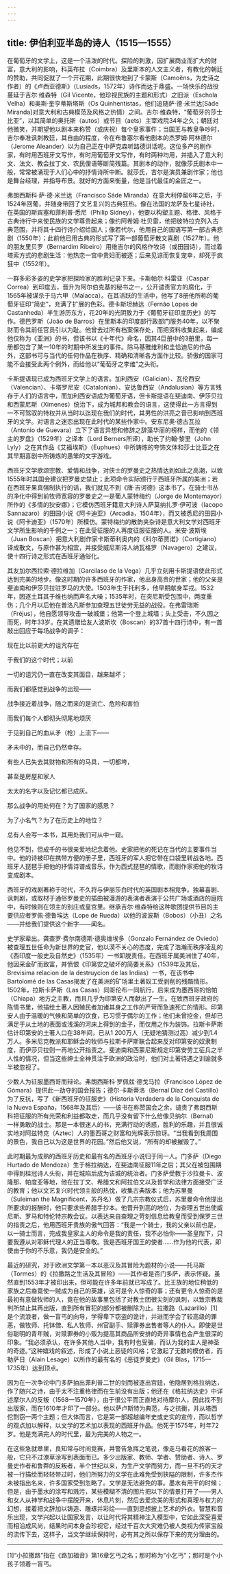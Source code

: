 ```yaml
---
---
---
```

title: 伊伯利亚半岛的诗人（1515—1555）
---




在葡萄牙的文学上，这是一个活泼的时代。探险的刺激，因扩展商业而扩大的财富，意大利的影响，科英布拉（Coimbra）及里斯本的人文主义者，有教化的朝廷的赞助，共同促就了一个开花期，此期很快地到了卡蒙斯（Camoëns，为史诗之作者）的《卢西亚德斯》（Lusiads，1572年）诗作而达于鼎盛。一场快乐的战役蔓延于吉尔·维森特（Gil Vicente，他珍视民族的主题和形式）之旧派（Eschola Velha）和奥斯·奎亨蒂斯塔斯（Os Quinhentistas，他们追随萨·德·米兰达[Sáde Miranda]对意大利和古典模范及风格之热情）之间。吉尔·维森特，“葡萄牙的莎士比亚”，以其简单的奥托斯（autos）或节目（aets）主宰戏院34年之久；朝廷对他微笑，并期望他以剧本来称赞（或庆祝）每个皇家事件；当国王与教皇争吵时，吉尔奉准讽刺教廷，其自由的程度，令在布鲁塞尔看他剧本的杰罗姆·阿林德尔（Jerome Aleander）以为自己正在中萨克森听路德讲话呢。这位多产的剧作家，有时用西班牙文写作，有时用葡萄牙文写作，有时两种均用，并插入了意大利文、法文、教会拉丁文、农民俚语等断简残篇。其剧本的动作，就像莎氏剧本中一般，常常被涌现于人们心中的抒情诗所中断。就莎氏，吉尔是演员兼剧作家；他也是舞台经理，并指导布景。就好的方面来衡量，他是当代最佳的金匠之一。

弗朗西斯科·萨·德·米兰达（Francisco Sáde Miranda）在意大利停留6年之后，于1524年回葡，并随身带回了文艺复兴的古典狂热。像在法国的龙萨及七星诗社，在英国的斯宾塞和菲利普·悉尼（Philip Sidney），他要以构塑主题、格律、风格于古典诗行中来使民族的文学尊贵起来；像约阿希姆·杜贝雷，他把彼特拉克列入古典范围，并将其十四行诗介绍给国人；像若代尔，他用自己的国语写第一部古典悲剧（1550年）；此前他已用古典的形式写了第一部葡萄牙散文喜剧（1527年）。他的朋友里贝罗（Bernardim Ribeiro）用维吉尔的风格作牧诗（或田园诗），而过着塔索方式的悲剧生活：他热恋一宫中贵妇而被逐；后来见谅而恢复宠幸，却死于疯狂中（1552年）。

一群多彩多姿的史学家把探险家的胜利记录下来。卡斯帕尔·科雷亚（Caspar Correa）到印度去，晋升为阿尔伯克基的秘书之一，公开谴责官方的腐化，于1565年被谋杀于马六甲（Malacca）。在其活跃的生活中，他写了8册他所称的葡萄牙征印“简史”，充满了扩展的色彩。德卡斯坦赫达（Fernão Lopes de Castanheda）半生游历东方，花20年的光阴致力于《葡萄牙征印度历史》的写作。德巴罗斯（João de Barros）在里斯本的印度部行政部门服务40年，以不聚财而令其前任官员引以为耻。他曾去过所有档案保存处，而把资料收集起来，编成他仅称为《亚洲》的书，但该书以《十年代》命名，因其4巨册中的3册里，每一册都包含了某一10年的时期中所发生的事件。除马基雅维利和圭恰迪尼的作品外，这部书可与当代的任何作品在秩序、精确和清晰各方面作比较。骄傲的国家可能不会接受此两个例外，而给他以“葡萄牙之李维”之头衔。

卡斯提语现已成为西班牙文学上的语言。加利西安（Galician）、瓦伦西安（Valencian）、卡塔罗尼安（Catalonian）、安达鲁西安（Andalusian）等方言残存于人们的语言中，而加利西安语成为葡萄牙语，但卡斯提语在斐迪南、伊莎贝拉和西蒙尼斯（Ximenes）统治下，成为城邦和教会的语言，这使得此一方言得到一不可驾驭的特权并从当时以迄现在我们的时代，其男性的洪亮之音已影响到西班牙的文学。对语言之迷恋出现在此时代的某些作家中。安东尼奥·德古瓦拉（Antonio de Guevara）立下了语言异想和修辞之辞藻华丽的榜样，而他的《领主的罗盘》（1529年）之译本（Lord Berners所译），助长了约翰·黎里（John Lyly）之在其作品《艾福埃斯》（Euphues）中所铸炼的夸饰文体和莎士比亚之在其早期喜剧中所铸炼的愚笨的文字游戏。

西班牙文学歌颂宗教、爱情和战争，对侠士的罗曼史之热情达到如此之高潮，以致1555年时其国会建议把罗曼史禁止；此项命令实际颁行于西班牙所属的美洲；若在西班牙果真强制执行的话，我们就见不到《唐·吉诃德》这本书了。在骑士书丛的净化中得到前牧师宽容的罗曼史之一是葡人蒙特梅约（Jorge de Montemayor）所作的《多情的狄安娜》；它模仿西班牙籍意大利诗人萨莫纳扎罗·伊可波（Iacopo Sannazaro）的田园小说《阿卡迪亚》（Arcadia，1504年），而又被悉尼的田园小说《阿卡迪亚》（1570年）所模仿。蒙特梅约的散韵夹杂诗是意大利文学对西班牙文学所生影响的千例之一；在此受征服的人再度征服征服的人。米安·波斯埃（Juan Boscan）把意大利剧作家卡斯蒂利奥内的《科尔蒂贾诺》（Cortigiano）译成散文，与原作甚为相宜，并接受威尼斯诗人纳瓦格罗（Navagero）之建议，使十四行诗之形式在西班牙通俗化。

其友加尔西拉索·德拉维加（Garcilaso de la Vega）几乎立刻用卡斯提语使此形式达到完美的地步。像这时期的许多西班牙的作家，他出身高贵的世家；他的父亲是斐迪南和伊莎贝拉驻罗马的大使。1503年生于托利多，他早期献身军戎。1532年，因逐土耳其于维也纳而声名大噪；1535年时，在突尼斯受包围中，两度重伤；几个月以后他在普洛凡斯参加查理五世徒劳无益的战役。在弗雷瑞斯（Fréjus），他自愿领导攻击一破城堡；他第一个登上城墙；头上受击，不久因之而死，时年33岁。在其遗赠给友人波斯坎（Boscan）的37首十四行诗中，有一首敲出回应于每场战争的调子：

现在比以前更大的诅咒存在

于我们的这个时代；以前

一切的诅咒仍一直在改变其面目，越来越坏；

而我们都感觉到战争的出现——

战争接近着战争，随之而来的是流亡、危险和害怕

而我们每个人都彻头彻尾地烦厌

于见到自己的血从矛（枪）上流下——

矛未中的，而自己仍然幸存。

有些人已失去其财物和所有的马具，一切都垮，

甚至是房屋和家人

太太的名字以及记忆都已成灰。

那么战争的用处何在？为了国家的感恩？

为了小名气？为了在历史上的地位？

总有人会写一本书，其用处我们可从中一窥。



他见不到，但成千的书很亲爱地纪念着他。史家把他的死记在当代的主要事件当中。他的诗被印在携带方便的册子里，西班牙的军人把它带在口袋里转战各地。西班牙人琵琶手把他的抒情诗谱成音乐，作为西式琵琶的情歌，而剧作家把他的牧诗变成剧本。

西班牙的戏剧著称于时代，不久将与伊丽莎白时代的英国剧本相竞争。独幕喜剧、讽刺剧，或取材于通俗罗曼史的插曲被漫游的表演者表演于公共广场或酒店的庭院中，有时候则在领主的别庄或皇宫里。继承吉尔·维森特给这种歌团提供节目的主要供应者罗佩·德鲁埃达（Lope de Rueda）以他的波波斯（Bobos）（小丑）之名——并给我们提供这个新字——闻名。

史学家辈出。龚查罗·费尔南德斯·德奥维埃多（Gonzalo Fernández de Oviedo）被查理五世任命为新世界的史官，他以漠不关心的态度，完成了浩瀚而秩序凌乱的《西印度一般史及自然史》（1535年）一书卸脱责任。在西班牙属美洲住了40年，他因采金矿而致富，并愤恨《印第安之破坏的简要关系》（1539年及其后，Brevisima relacion de la destruycion de las Indias）一书，在该书中Bartolomé de las Casas揭发了在美洲的矿场里土著奴工受剥削的残酷情形。1502年，拉斯卡萨斯（Las Casas）同哥伦布一同航行，后来成为墨西哥的恰帕（Chiapa）地方之主教，而且几乎为印第安人而献出了一生。在致西班牙政府的陈情书里，他描绘土著人因殖民者加诸其身之工作的严苛而急速死亡的情形。印第安人由于温暖的气候和简单的饮食，已习惯于偶尔的工作；他们未曾挖金，但却已满足于从土地的表面或浅溪的河床上得到的金子，而仅用之作为装饰。拉斯卡萨斯估计印第安的土著人口在38年间，已从1 200万人（无疑地猜测过高）减少到1.4万人。多米尼克教派和耶稣会的牧师与拉斯卡萨斯联合起来反对印第安的奴隶制度，而伊莎贝拉则一再地公开指责之。斐迪南和西蒙尼斯规定印第安劳工征兵之半人性的情况，但当这些绅士全神贯注于欧洲的政治时，他们对土著待遇之训谕就多半被忽视了。

少数人为征服墨西哥而辩论。弗朗西斯科·罗佩兹·德戈马拉（Francisco López de Gómara）提供此一劫夺的国会报告；德尔·卡斯蒂洛（Bernal Díaz del Castillo）为了反抗，写了《新西班牙的征服史》（Historia Verdadera de la Conquista de la Nueva España，1568年及其后）——该书在称赞国会之余，谴责了弗朗西斯科把征服的所有光荣和利益都取走，而几乎没有留下什么给像贝纳尔（Bernal）一样勇敢的战士。那是一本很迷人的书，充满行动的诱惑，胜利的乐趣，并且很诚实地对阿兹特克（Aztec）人的墨西哥之财富和光辉表示惊讶。“当我看到我周围的景色，我自己以为这是世界的花园。”然后他又说，“所有的却被摧毁了。”

此时期最为成熟的西班牙历史和最有名的西班牙小说归于同一人。门多萨（Diego Hurtado de Mendoza）生于格拉纳达，在斐迪南征服11年之后；其父在被包围期中得到桂冠诗人头衔，并在城陷后成为该城的统治者。门多萨受教于沙拉曼卡、波隆那、帕度亚等地，他在拉丁文、希腊文和阿拉伯文以及哲学和法律方面接受广泛的教育；他以文艺复兴时代领主般的热忱，收集古典版本；他为苏里曼（Suleiman the Magnificent，苏丹名）做了几宗宗教仪式后，苏里曼命令他提出所要求的报酬时，他只要求些希腊手抄本。他晋升到高的地位，为查理五世出使威尼斯、罗马和特伦特宗教会议。以表达来自查理之苛刻信息给教皇而受到保罗三世的指责之后，他用西班牙贵族的傲气回答：“我是一个骑士，我的父亲以前也是，以一骑士而言，完成我皇家主人的命令是我的责任，我不必怕你——圣皇陛下，只要我遵从对耶稣代理人的正当尊敬。我是西班牙国王的使者……作为他的代表，即使由于你的不乐意，我仍是安全的。”

最近的研究，对于欧洲文学第一本以恶汉及其冒险为题材的小说——托马斯（Tormes）的《拉撒路之生活及其冒险》——其作者是否门多萨，表示怀疑。虽然直到1553年才被印出来，但可能在许多年前就已写成了。比王族的地位稍低的家族之后裔竟使一贼成为自己的英雄，这可是令人惊奇的事；还有更令人惊奇的是最初有意做牧师的人，竟在他的故事里包括了对教士团很尖刻的讽刺，以致宗教裁判所禁止其再出版，直到所有冒犯的部分都被删除为止。拉撒路（Lazarillo）[1]是个流浪者，做一盲丐的向导，学得卑下窃盗的诡计，并进而学会了较高级的罪恶，做牧师、托钵僧、私人牧师、州官副手、赎罪券出售者等人的仆人。即使是世俗聪明的青年贼，对赎罪券的小贩为提高其商品所安排的奇异事情也会产生很深的印象。“我必须承认，在许多其他人当中，我有时也受骗，而认为我的主人是神圣的奇迹。”这种嬉戏的叙述，形成了小说上恶徒的风格；它激起了无数的模仿者，而勒萨日（Alain Lesage）以所作的最有名的《恶徒罗曼史》（Gil Blas，1715—1735年）达到顶点。

因为在一次争论中门多萨抽出菲利普二世的剑而被逐出宫廷，他隐居到格拉纳达，作了随兴之诗，由于太不注重格律而在生前没有出版；他还在《格拉纳达史》中详述摩尔人的反叛（1568—1570年），由于很公平而正直地对待摩尔人，因此找不到出版家，而在1610年才印了一部分。他以萨卢斯特为典范，与之抗衡，并从塔西佗剽窃一两个主题；但大体而言，它是第一部超越编年史或史实的宣传，而以哲学的观点加以解释，以文学的艺术加以表现的西班牙作品。他死于1575年，时年72岁。他是充满完人的时代里，最为完美的人物之一。

在这些急就章里，良知常与时间竞赛，并警告急挥之笔说，像走马看花的旅客一般，它只不过潦草涂写到表面而已。多少出版家、教师、学者、赞助者、诗人、罗曼史作者和鲁莽的反叛者，半个世纪以来，为生产文学而努力，而一旦不朽的天才被一行描绘而轻轻带过时，他们所努力的文学在此难免受到狭隘的限制，许多杰作未被指出名来，许多国家受到忽略了。文学是无法避免的事。墨水有用干的时候；但是，由于墨水的涂写和溅污，某些模糊不清的图片把以下的情景打开了——男人和女人从神学和战争中摆脱开来，休息片刻，然后去爱恋美的形式和真理与权力的幻想，接着把文辞加以铸造、雕琢并彩绘——直到思想披上艺术的外衣。智慧和音乐出现，文学兴起以让国家发言，以让时代将其精神注入模型中，它如此深受喜爱而相沿成风尚，结果时间本身会珍视它，经过千百次大灾难仍被人类视为传家宝般的流传下去，这样子，当文学继续保持时，必有其之所以保存下来的充分理由的。



* * *



[1]“小拉撒路”指在《路加福音》第16章乞丐之名；那时称为“小乞丐”；那时是个小孩子领着一盲丐。